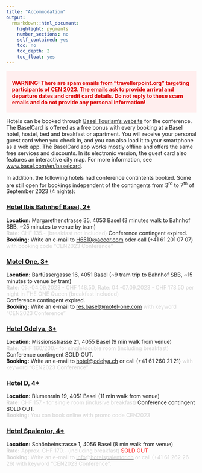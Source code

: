 ```yaml
---
title: "Accommodation"
output: 
  rmarkdown::html_document:
    highlight: pygments
    number_sections: no
    self_contained: yes
    toc: no
    toc_depth: 2
    toc_float: yes
---
```


::: {#hello .greeting .message style="color: #DD0000; background-color: #FFEEEE; margin-top: 10px; padding-top: 10px; padding-left: 15px; padding-right: 15px; padding-bottom: 5px; margin-bottom: 10px; font-weight:bold;"}
WARNING: There are spam emails from "travellerpoint.org" targeting participants of CEN 2023. The emails ask to provide arrival and departure dates and credit card details. Do not reply to these scam emails and do not provide any personal information!
:::

Hotels can be booked through [Basel Tourism's website](https://basel.com/en/Basel/ukv/?doSearch=1&date_from=03.09.2023&date_to=07.09.2023&number_adult[]=1&doRadiusSearch=1&RadiusSearchLocationID=TDS00020011757239816&serviceProviderTypes[]=WBX00020010000100231&serviceProviderTypes[]=WBX00020010000100214&reset=1) for the conference. The BaselCard is offered as a free bonus with every booking at a Basel hotel, hostel, bed and breakfast or apartment. You will receive your personal guest card when you check in, and you can also load it to your smartphone as a web app. 
The BaselCard app works mostly offline and offers the same free services and discounts. In its electronic version, the guest card also features an interactive city map. For more information, see
[www.basel.com/en/baselcard](https://www.basel.com/en/baselcard).


In addition, the following hotels had conference contintents booked. Some are still open for bookings independent of the contingents from 3<sup>rd</sup> to 7<sup>th</sup> of September 2023 (4 nights):

### [Hotel Ibis Bahnhof Basel, 2*](https://all.accor.com/hotel/6510/index.en.shtml)
**Location:** Margarethenstrasse 35, 4053 Basel (3 minutes walk to Bahnhof SBB, ~25 minutes to venue by tram)  
<span style="color:lightgray">**Rate:** CHF 135.- (breakfast not included)</span>  Conference contingent expired.  
**Booking:** Write an e-mail to [H6510@accor.com](mailto:H6510@accor.com) oder call (+41 61 201 07 07) <span style="color:lightgray">with booking code "CEN2023 Conference"</span>  

### [Motel One, 3*](https://www.motel-one.com/en/hotels/basel/hotel-basel/)
**Location:** Barfüssergasse 16, 4051 Basel (~9 tram trip to Bahnhof SBB, ~15 minutes to venue by tram)  
<span style="color:lightgray">**Rate:** 03.-04.09.2023 - CHF 148.50, Rate: 04.-07.09.2023 - CHF 178.50 per night in THE ONE Queen (breakfast included)</span>   
Conference contingent expired.  
**Booking:** Write an e-mail to [res.basel@motel-one.com](mailto:res.basel@motel-one.com) <span style="color:lightgray">with keyword "CEN2023 Conference"</span>  

### [Hotel Odelya, 3*](https://www.odelya.ch)
**Location:** Missionsstrasse 21, 4055 Basel (9 min walk from venue)  
<span style="color:lightgray">**Rate:** CHF 160/200.- for single/double room (including breakfast)</span> Conference contingent SOLD OUT.  
**Booking:** Write an e-mail to [hotel@odelya.ch](mailto:hotel@odelya.ch) or call (+41 61 260 21 21) <span style="color:lightgray">with keyword "CEN2023 Conference"</span>  

### [Hotel D, 4*](https://www.hoteld-basel.ch/) 
**Location:** Blumenrain 19, 4051 Basel (11 min walk from venue)  
<span style="color:lightgray">**Rate:** CHF 157.- for single room (inclusive breakfast)</span> Conference contingent SOLD OUT.  
<span style="color:lightgray">**Booking:** You can book online with promo code CEN2023</span>  

### [Hotel Spalentor, 4*](https://www.hotelspalentor.ch)
**Location:** Schönbeinstrasse 1, 4056 Basel (8 min walk from venue)  
<span style="color:lightgray">**Rate:** Approx. CHF 170.- (including breakfast)</span> <span style="color:red">SOLD OUT</span>  
<span style="color:lightgray">**Booking:** Write an e-mail to [<span style="color:lightgray">info@hotelspalentor.ch</span>](mailto:info@hotelspalentor.ch) or call (+41 61 262 26 26) with keyword "CEN2023 Conference".</span>  
